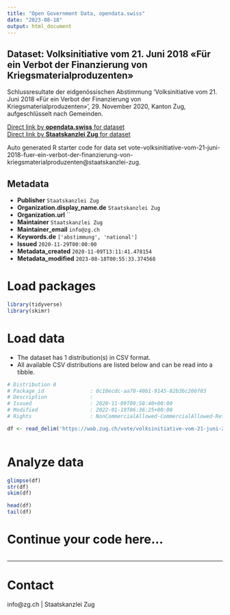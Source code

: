 ```yaml
---
title: "Open Government Data, opendata.swiss"
date: "2023-08-18"
output: html_document
---
```


## Dataset: Volksinitiative vom 21. Juni 2018 «Für ein Verbot der Finanzierung von Kriegsmaterialproduzenten»

Schlussresultate der eidgenössischen Abstimmung 'Volksinitiative vom 21. Juni 2018 «Für ein Verbot der Finanzierung von Kriegsmaterialproduzenten»', 29. November 2020, Kanton Zug, aufgeschlüsselt nach Gemeinden.

[Direct link by **opendata.swiss** for dataset](https://opendata.swiss/de/dataset/volksinitiative-vom-21-juni-2018-fur-ein-verbot-der-finanzierung-von-kriegsmaterialproduzenten)<br>
[Direct link by **Staatskanzlei Zug** for dataset](https://wab.zug.ch/vote/volksinitiative-vom-21-juni-2018-fuer-ein-verbot-der-finanzierung-von-kriegsmaterialproduzenten/data)

Auto generated R starter code for data set vote-volksinitiative-vom-21-juni-2018-fuer-ein-verbot-der-finanzierung-von-kriegsmaterialproduzenten@staatskanzlei-zug.

## Metadata

- **Publisher** `Staatskanzlei Zug`
- **Organization.display_name.de** `Staatskanzlei Zug`
- **Organization.url** ``
- **Maintainer** `Staatskanzlei Zug`
- **Maintainer_email** `info@zg.ch`
- **Keywords.de** `['abstimmung', 'national']`
- **Issued** `2020-11-29T00:00:00`
- **Metadata_created** `2020-11-09T13:11:41.478154`
- **Metadata_modified** `2023-08-18T00:55:33.374568`


# Load packages

```r

library(tidyverse)
library(skimr)

```

# Load data

-   The dataset has 1 distribution(s) in CSV format.
-   All available CSV distributions are listed below and can be read into a tibble.

```r

# Distribution 0
# Package_id               : 0c10ecdc-aa70-40b1-9145-82b3bc206f03
# Description              : 
# Issued                   : 2020-11-09T09:58:40+00:00
# Modified                 : 2022-01-19T06:36:25+00:00
# Rights                   : NonCommercialAllowed-CommercialAllowed-ReferenceRequired

df <- read_delim('https://wab.zug.ch/vote/volksinitiative-vom-21-juni-2018-fuer-ein-verbot-der-finanzierung-von-kriegsmaterialproduzenten/data-csv')



```

# Analyze data

```r

glimpse(df)
str(df)
skim(df)

head(df)
tail(df)

```

# Continue your code here...

```r

```

------------------------------------------------------------------------

# Contact

info@zg.ch | Staatskanzlei Zug
